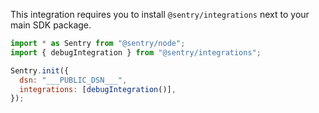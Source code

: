 This integration requires you to install `@sentry/integrations` next to your main SDK package.

<SignInNote />

```javascript {tabTitle: JavaScript}
import * as Sentry from "@sentry/node";
import { debugIntegration } from "@sentry/integrations";

Sentry.init({
  dsn: "___PUBLIC_DSN___",
  integrations: [debugIntegration()],
});
```
